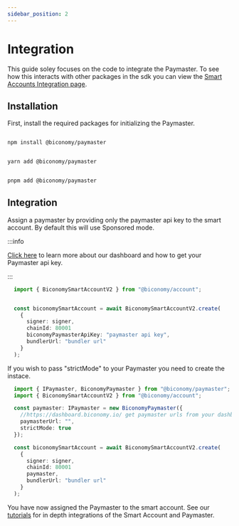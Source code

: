 ```yaml
---
sidebar_position: 2
---
```


# Integration

This guide soley focuses on the code to integrate the Paymaster. To see how this interacts with other packages in the sdk you can view the [Smart Accounts Integration page](/Account/integration).

## Installation

First, install the required packages for initializing the Paymaster.


<Tabs>
<TabItem value="js" label="npm">

```bash

npm install @biconomy/paymaster

```

</TabItem>
<TabItem value="py" label="yarn">

```bash

yarn add @biconomy/paymaster

```

</TabItem>
<TabItem value="java" label="pnpm">

```bash

pnpm add @biconomy/paymaster

```

</TabItem>
</Tabs>

## Integration 
Assign a paymaster by providing only the paymaster api key to the smart account. By default this will use Sponsored mode.

:::info

[Click here](/dashboard/paymaster) to learn more about our dashboard and how to get your Paymaster api key.

:::

```typescript
  import { BiconomySmartAccountV2 } from "@biconomy/account";


  const biconomySmartAccount = await BiconomySmartAccountV2.create(
    {
      signer: signer,
      chainId: 80001
      biconomyPaymasterApiKey: "paymaster api key",
      bundlerUrl: "bundler url"
    }
  );
```
If you wish to pass "strictMode" to your Paymaster you need to create the instace.

```typescript
  import { IPaymaster, BiconomyPaymaster } from "@biconomy/paymaster";
  import { BiconomySmartAccountV2 } from "@biconomy/account";

  const paymaster: IPaymaster = new BiconomyPaymaster({
    //https://dashboard.biconomy.io/ get paymaster urls from your dashboard
    paymasterUrl: "",
    strictMode: true
  });

  const biconomySmartAccount = await BiconomySmartAccountV2.create(
    {
      signer: signer,
      chainId: 80001
      paymaster,
      bundlerUrl: "bundler url"
    }
  );
```

You have now assigned the Paymaster to the smart account. See our [tutorials](/category/tutorials) for in depth integrations of the Smart Account and Paymaster.
